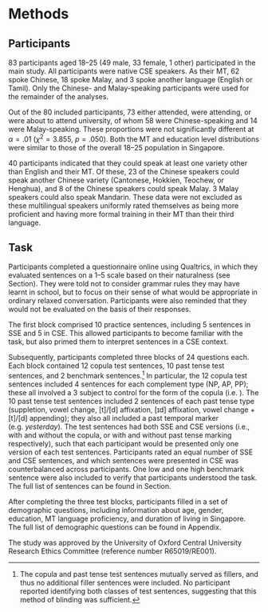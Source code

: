 # Methods

## Participants
83 participants aged 18--25 (49 male, 33 female, 1 other) participated in the main study. 
All participants were native CSE speakers. 
As their MT, 62 spoke Chinese, 18 spoke Malay, and 3 spoke another language (English or Tamil). 
Only the Chinese- and Malay-speaking participants were used for the remainder of the analyses.

Out of the 80 included participants, 73 either attended, were attending, or were about to attend university, of whom 58 were Chinese-speaking and 14 were Malay-speaking. 
These proportions were not significantly different at $\alpha = .01$ ($\chi^2 = 3.855$, $p = .050$). 
Both the MT and education level distributions were similar to those of the overall 18--25 population in Singapore<!--~\cite{noauthor_singapore_nodate}-->.

40 participants indicated that they could speak at least one variety other than English and their MT. 
Of these, 23 of the Chinese speakers could speak another Chinese variety (Cantonese, Hokkien, Teochew, or Henghua), and 8 of the Chinese speakers could speak Malay. 
3 Malay speakers could also speak Mandarin. 
These data were not excluded as these multilingual speakers uniformly rated themselves as being more proficient and having more formal training in their MT than their third language. 

## Task
Participants completed a questionnaire online using Qualtrics, in which they evaluated sentences on a 1--5 scale based on their naturalness (see Section<!--~\ref{sec:qn_scale}-->). 
They were told not to consider grammar rules they may have learnt in school, but to focus on their sense of what would be appropriate in ordinary relaxed conversation. 
Participants were also reminded that they would not be evaluated on the basis of their responses.

The first block comprised 10 practice sentences, including 5 sentences in SSE and 5 in CSE. 
This allowed participants to become familiar with the task, but also primed them to interpret sentences in a CSE context.

Subsequently, participants completed three blocks of 24 questions each. 
Each block contained 12 copula test sentences, 10 past tense test sentences, and 2 benchmark sentences.[^02-01] 
In particular, the 12 copula test sentences included 4 sentences for each complement type (NP, AP, PP); these all involved a 3\textsc{sg} subject to control for the form of the copula (i.e. \textit{is}). 
The 10 past tense test sentences included 2 sentences of each past tense type (suppletion, vowel change, [t]/[d] affixation, [ɪd] affixation, vowel change + [t]/[d] appending); they also all included a past temporal marker (e.g. _yesterday_).
The test sentences had both SSE and CSE versions (i.e., with and without the copula, or with and without past tense marking respectively), such that each participant would be presented only one version of each test sentences.
Participants rated an equal number of SSE and CSE sentences, and which sentences were presented in CSE was counterbalanced across participants. 
One low and one high benchmark sentence were also included to verify that participants understood the task. 
The full list of sentences can be found in Section<!--~\ref{sec:qn_sentences}-->.

[^02-01]: The copula and past tense test sentences mutually served as fillers, and thus no additional filler sentences were included.
No participant reported identifying both classes of test sentences, suggesting that this method of blinding was sufficient.

<!-- Participants were randomly assigned to either the plain or particle condition. In the latter, a particle or modifier was incorporated into each CSE sentence, while none were used in the former. -->

After completing the three test blocks, participants filled in a set of demographic questions, including information about age, gender, education, MT language proficiency, and duration of living in Singapore. 
The full list of demographic questions can be found in Appendix<!--~\ref{ap:2-demographics}-->.

The study was approved by the University of Oxford Central University Research Ethics Committee (reference number R65019/RE001).